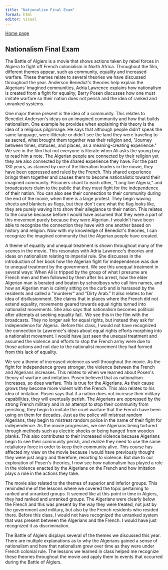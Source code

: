 ```yaml
---
title: "Nationalism Final Exam"
format: html
editor: visual
---
```


[Home page](https://c12f7668939749288ee3ac66a09a3506.app.posit.cloud/p/83ddc230/)

## Nationalism Final Exam

The Battle of Algiers is a movie that shows actions taken by rebel forces in Algiera to fight off French colonialism in North Africa. Throughout the film, different themes appear, such as community, equality and increased warfare. These themes relate to several theories we have discussed throughout the year. Anderson Benedict\'s theories help explain the Algerians' imagined communities, Adria Lawrence explains how nationalism is created from a fight for equality, Barry Posen discusses how one must imitate warfare so their nation does not perish and the idea of ranked and unranked systems. 

One major theme present is the idea of a community. This relates to Benedict Anderson\'s ideas on an imagined community and how that builds nationalism. One example he provides when explaining this theory is the idea of a religious pilgrimage. He says that although people didn't speak the same language, were illiterate or didn\'t see the land they were traveling to as sacred, what brought them together was their religion and, \"Journey between times, statuses, and places, as a meaning-creating experience.\" We see in the film that not everyone is literate when Ali asks the young boy to read him a note. The Algerian people are connected by their religion yet they are also connected by the shared experience they have. For the past 130 years, as claimed by one of the liberation leaders in the movie, they have been oppressed and ruled by the French. This shared experience brings them together and causes them to become nationalistic toward their imagined community. Prisoners chant to each other, \"Long live Algeria,\" and broadcasters claim to the public that they must fight for the independence of their nation. You can also see their connection to their community during the end of the movie, when there is a large protest. They begin waving sheets and blankets as flags, but they don\'t care what the flag looks like, they are purely waving it to show their allegiance to their nation. This relates to the course because before I would have assumed that they were a part of this movement purely because they were Algerian. I wouldn't have been able to recognize the connection they have with one another based on history and religion. Now with my knowledge of Benedict\'s theories, I can recognize the imagined community that the Algerian people have created. 

A theme of equality and unequal treatment is shown throughout many of the scenes in the movie. This resonates with Adria Lawrence\'s theories and ideas on nationalism relating to imperial rule. She discusses in the introduction of her book how the Algerian fight for independence was due to unequal treatment by the government. We see this unequal treatment in several ways: When Ali is tripped by the group of what I presume are French men and then followed by them after his arrest, how the elder Algerian man is berated and beaten by schoolboys who call him names, and how an Algerian man is calmly sitting on the curb and is harassed by the residents and called a \"murderer\" and \"Dirty Arab.\" It also relates to her idea of disillusionment. She claims that in places where the French did not extend equality, movements geared towards equal rights turned into nationalist movements. She also says that nationalism becomes political after attempts at seeking equality fail.  We see this in the film with the broadcasts. They no longer ask for equal rights, but instead they ask for independence for Algeria.  Before this class, I would not have recognized the connection to Lawrence\'s ideas about equal rights efforts morphing into a nationalist movement. I would have just seen the unequal treatment and assumed the violence and efforts to stop the French army were due to those actions and not due to the nationalist movement they had formed from this lack of equality. 

We see a theme of increased violence as well throughout the movie. As the fight for independence grows stronger, the violence between the French and Algerians increases. This relates to when we learned about Posen\'s theory of warfare and imitation. Posen believed that as nationalism increases, so does warfare. This is true for the Algerians. As their cause grows they become more violent with the French. This also relates to his idea of imitation. Posen says that if a nation does not increase their military capabilities, they will eventually perish. The Algerians are oppressed by the strong French military and in an attempt to stop their community from perishing, they begin to imitate the cruel warfare that the French have been using on them for decades. Just as the police will mistreat random Algerians, they begin to mistreat random police in the name of their fight for independence. As the movie progresses, we see Algerians being tortured through methods such as electric shocks or being hanged from wooden planks. This also contributes to their increased violence because Algerians begin to see their community perish, and realize they need to use the same retaliatory force in order to keep their community alive. This course has affected my view on the movie because I would have previously thought they were just angry and therefore, resorting to violence. But due to our exploration of Posen\'s theories, I now see how nationalism has played a role in the violence enacted by the Algerians on the French and how imitation plays a role in the actions they take. 

The movie also related to the themes of superior and inferior groups. This reminded me of the lessons where we covered the topic pertaining to ranked and unranked groups. It seemed like at this point in time in Algiers, they had ranked and unranked groups. The Algerians were clearly below the French and this was present by the way they were treated, not just by the government and military, but also by the French residents who resided there. Before this class, I would not have recognized the unranked system that was present between the Algerians and the French. I would have just recognized it as discrimination. 

The Battle of Algiers displays several of the themes we discussed this year. There are multiple explanations as to why the Algerians gained a sense of nationalism and how that nationalism grew over time as they were under French colonial rule. The lessons we learned in class helped me recognize these theories throughout the movie and apply them to events that occurred during the Battle of Algiers. 

\
